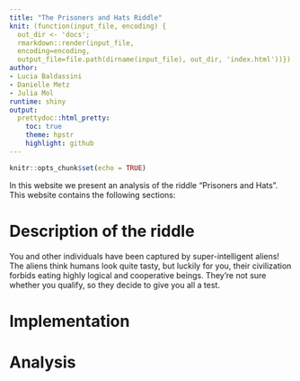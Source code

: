 ```yaml
---
title: "The Prisoners and Hats Riddle"
knit: (function(input_file, encoding) {
  out_dir <- 'docs';
  rmarkdown::render(input_file,
  encoding=encoding,
  output_file=file.path(dirname(input_file), out_dir, 'index.html'))})
author:
- Lucia Baldassini
- Danielle Metz
- Julia Mol
runtime: shiny
output:
  prettydoc::html_pretty:
    toc: true 
    theme: hpstr
    highlight: github
---
```


```r
knitr::opts_chunk$set(echo = TRUE)
```

In this website we present an analysis of the riddle "Prisoners and Hats". This website contains the following sections:


# Description of the riddle

You and other individuals have been captured by super-intelligent aliens! The aliens think humans look quite tasty, but luckily for you, their civilization forbids eating highly logical and cooperative beings. They’re not sure whether you qualify, so they decide to give you all a test. 


# Implementation


# Analysis



